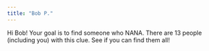 ```yaml
---
title: "Bob P."
---
```


Hi Bob! Your goal is to find someone who NANA. There are 13 people (including you) with this clue. See if you can find them all!
